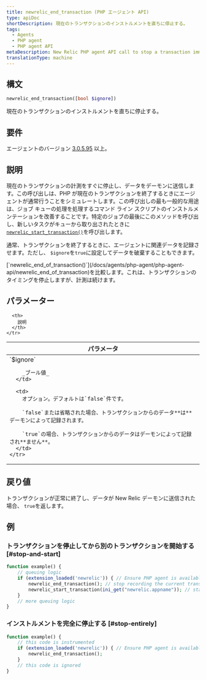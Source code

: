 ```yaml
---
title: newrelic_end_transaction (PHP エージェント API)
type: apiDoc
shortDescription: 現在のトランザクションのインストルメントを直ちに停止する。
tags:
  - Agents
  - PHP agent
  - PHP agent API
metaDescription: New Relic PHP agent API call to stop a transaction immediately. Useful for job queue processing.
translationType: machine
---
```


## 構文

```php
newrelic_end_transaction([bool $ignore])
```

現在のトランザクションのインストルメントを直ちに停止する。

## 要件

エージェントのバージョン [3.0.5.95](/docs/release-notes/agent-release-notes/php-release-notes/php-agent) 以上。

## 説明

現在のトランザクションの計測をすぐに停止し、データをデーモンに送信します。この呼び出しは、PHP が現在のトランザクションを終了するときにエージェントが通常行うことをシミュレートします。この呼び出しの最も一般的な用途は、ジョブ キューの処理を処理するコマンド ライン スクリプトのインストルメンテーションを改善することです。特定のジョブの最後にこのメソッドを呼び出し、新しいタスクがキューから取り出されたときに[`newrelic_start_transaction()`](/docs/agents/php-agent/php-agent-api/newrelic_start_transaction)を呼び出します。

通常、トランザクションを終了するときに、エージェントに関連データを記録させます。ただし、 `$ignore`を`true`に設定してデータを破棄することもできます。

<Callout variant="tip">
  [`newrelic_end_of_transaction()`](/docs/agents/php-agent/php-agent-api/newrelic_end_of_transaction)を比較します。これは、トランザクションのタイミングを停止しますが、計測は続けます。
</Callout>

## パラメーター

<table>
  <thead>
    <tr>
      <th width="25%">
        パラメータ
      </th>

      <th>
        説明
      </th>
    </tr>
  </thead>

  <tbody>
    <tr>
      <td>
        `$ignore`

        _ブール値_
      </td>

      <td>
        オプション。デフォルトは`false`件です。

        `false`または省略された場合、トランザクションからのデータ**は**デーモンによって記録されます。

        `true`の場合、トランザクションからのデータはデーモンによって記録され**ません**。
      </td>
    </tr>
  </tbody>
</table>

## 戻り値

トランザクションが正常に終了し、データが New Relic デーモンに送信された場合、 `true`を返します。

## 例

### トランザクションを停止してから別のトランザクションを開始する [#stop-and-start]

```php
function example() {
    // queuing logic
    if (extension_loaded('newrelic')) { // Ensure PHP agent is available
        newrelic_end_transaction(); // stop recording the current transaction
        newrelic_start_transaction(ini_get("newrelic.appname")); // start recording a new transaction
    }
    // more queuing logic
}
```

### インストルメントを完全に停止する [#stop-entirely]

```php
function example() {
    // this code is instrumented
    if (extension_loaded('newrelic')) { // Ensure PHP agent is available
        newrelic_end_transaction();
    }
    // this code is ignored
}
```